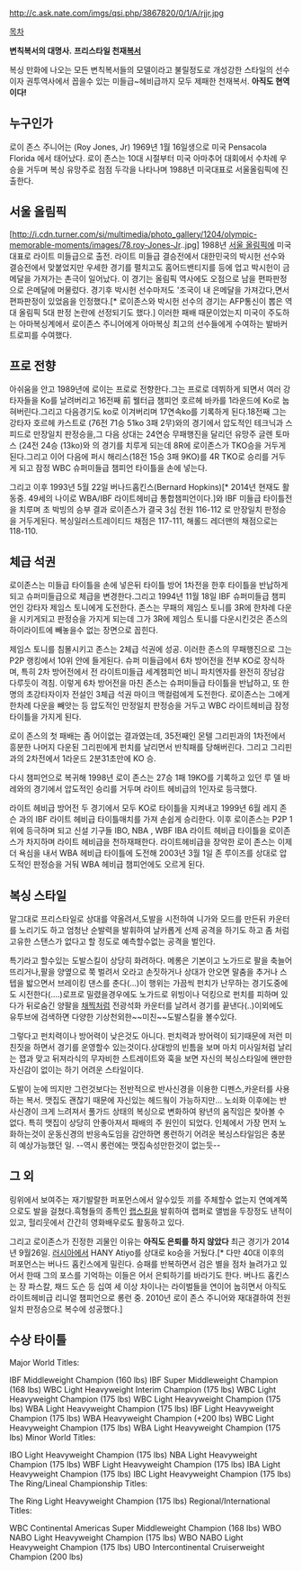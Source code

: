 http://c.ask.nate.com/imgs/qsi.php/3867820/0/1/A/rjjr.jpg

[[목차]]

'''변칙복서의 대명사.'''
'''프리스타일 천재[[복서]]'''

복싱 만화에 나오는 모든 변칙복서들의 모델이라고 불릴정도로 개성강한 스타일의 선수이자
권투역사에서 꼽을수 있는 미들급~헤비급까지 모두 제패한 천재복서. '''아직도 현역이다!'''

== 누구인가 ==
로이 존스 주니어는 (Roy Jones, Jr) 1969년 1월 16일생으로 미국 Pensacola Florida 에서 태어났다. 로이 존스는 10대 시절부터 미국 아마추어 대회에서 수차례 우승을 거두며 복싱 유망주로 점점 두각을 나타나며 1988년 미국대표로 서울올림픽에 진출한다.

== 서울 올림픽 ==
[http://i.cdn.turner.com/si/multimedia/photo_gallery/1204/olympic-memorable-moments/images/78.roy-Jones-Jr..jpg]
1988년 [[서울 올림픽]]에 미국대표로 라이트 미들급으로 출전. 라이트 미들급 결승전에서 대한민국의 박시헌 선수와 결승전에서 맞붙었지만 우세한 경기를 펼치고도 홈어드밴티지를 등에 업고 박시헌이 금메달을 가져가는 촌극이 일어났다. 이 경기는 올림픽 역사에도 오점으로 남을 편파판정으로 은메달에 머물렀다. 경기후 박시헌 선수마저도 '조국이 내 은메달을 가져갔다,면서 편파판정이 있었음을 인정했다.[* 로이존스와 박시헌 선수의 경기는 AFP통신이 뽑은 역대 올림픽 5대 판정 논란에 선정되기도 했다.] 이러한 패배 때문이었는지 미국이 주도하는 아마복싱계에서 로이존스 주니어에게 아마복싱 최고의 선수들에게 수여하는 발바커 트로피를 수여했다.

== 프로 전향 ==
아쉬움을 안고 1989년에 로이는 프로로 전향한다.그는 프로로 데뷔하게 되면서 여러 강타자들을 Ko를 날려버리고 16전째 前 웰터급 챔피언 호르헤 바카를 1라운드에 Ko로 눕혀버린다.그리고 다음경기도 ko로 이겨버리며 17연속ko를 기록하게 된다.18전째 그는 강타자 호르헤 카스트로 (76전 71승 51ko 3패 2무)와의 경기에서 압도적인 테크닉과 스피드로 만장일치 판정승을,그 다음 상대는 24연승 무패행진을 달리던 유망주 글렌 토마스 (24전 24승 (13ko)와 의 경기를 치루게 되는데 8R에 로이존스가 TKO승을 거두게 된다.그리고 이어 다음에 퍼시 해리스(18전 15승 3패 9KO)를 4R TKO로 승리를 거두게 되고 잠정 WBC 슈퍼미들급 챔피언 타이틀을 손에 넣는다.

그리고 이후 1993년 5월 22일 버나드홉킨스(Bernard Hopkins)[* 2014년 현재도 활동중. 49세의 나이로 WBA/IBF 라이트헤비급 통합챔피언이다.]와 IBF 미들급 타이틀전을 치루며 초 박빙의 승부 결과 로이존스가 결국 3심 전원 116-112 로 만장일치 판정승을 거두게된다. 복싱일러스트레이티드 채점은 117-111, 해롤드 레더맨의 채점으로는 118-110. 

== 체급 석권 ==
로이존스는 미들급 타이틀을 손에 넣은뒤 타이틀 방어 1차전을 한후 타이틀을 반납하게되고 슈퍼미들급으로 체급을 변경한다.그리고 1994년 11월 18일 IBF 슈퍼미들급 챔피언인 강타자 제임스 토니에게 도전한다.
존스는 무패의 제임스 토니를 3R에 한차례 다운을 시키게되고 판정승을 가지게 되는데 그가 3R에 제임스 토니를 다운시킨것은 존스의 하이라이트에 빼놓을수 없는 장면으로 꼽힌다.

제임스 토니를 침몰시키고 존스는 2체급 석권에 성공. 이러한 존스의 무패행진으로 그는 P2P 랭킹에서 10위 안에 들게된다. 슈퍼 미들급에서 6차 방어전을 전부 KO로 장식하며, 특히 2차 방어전에서 전 라이트미들급 세계챔피언 비니 파치엔자를 완전히 장남감 다루듯이 격침. 이렇게 6차 방어전을 마친 존스는 슈퍼미들급 타이틀을 반납하고, 또 한 명의 초강타자이자 전설인 3체급 석권 마이크 맥컬럼에게 도전한다. 
로이존스는 그에게 한차례 다운을 빼앗는 등 압도적인 만정일치 판정승을 거두고 WBC 라이트헤비급 잠정 타이틀을 가지게 된다.

로이 존스의 첫 패배는 좀 어이없는 결과였는데, 35전째인 몬텔 그리핀과의 1차전에서 흥분한 나머지 다운된 그리핀에게 펀치를 날리면서 반칙패를 당해버린다. 그리고 그리핀과의 2차전에서 1라운드 2분31초만에 KO 승.

다시 챔피언으로 복귀해 1998년 로이 존스는 27승 1패 19KO를 기록하고 있던 루 델 바레와의 경기에서 압도적인 승리를 거두며 라이트 헤비급의 1인자로 등극했다.

라이트 헤비급 방어전 두 경기에서 모두 KO로 타이틀을 지켜내고 1999년 6월 레지 존슨 과의 IBF 라이트 헤비급 타이틀매치를 가져 손쉽게 승리한다. 이후 로이존스는 P2P 1위에 등극하며 되고 신설 기구들 IBO, NBA , WBF IBA 라이트 헤비급 타이틀을 로이존스가 차지하며 라이트 헤비급을 천하재패한다. 라이트헤비급을 장악한 로이 존스는 이제 더 욕심을 내서 WBA 헤비급 타이틀에 도전해 2003년 3월 1일 존 루이즈를 상대로 압도적인 판정승을 거둬 WBA 헤비급 챔피언에도 오르게 된다. 

== 복싱 스타일 ==
{{{#!html
<embed src="http://www.youtube.com/v/nR3qbQeo8nY?version=3&amp;hl=en_US" type="application/x-shockwave-flash" width="480" height="360" allowscriptaccess="always" allowfullscreen="true"></embed>
}}}

말그대로 프리스타일로 상대를 약올려서,도발을 시전하여 니가와 모드를 만든뒤 카운터를 노리기도 하고 엄청난 순발력을 발휘하여 날카롭게 선제 공격을 하기도 하고 좀 처럼 고유한 스탠스가 없다고 할 정도로 예측할수없는 공격을 벌인다.

특기라고 할수있는 도발스킬이 상당히 화려하다. 메롱은 기본이고 노가드로 팔을 축늘어뜨리거나,팔을 양옆으로 쭉 벌려서 오라고 손짓하거나 상대가 안오면 말춤을 추거나 스텝을 밟으면서 브레이킹 댄스를 춘다(...)이 행위는 가끔씩 펀치가 난무하는 경기도중에도 시전한다(....)로프로 밀렸을경우에도 노가드로 위빙이나 덕킹으로 펀치를 피하며 있다가 뒤로숨긴 양팔을 [[채찍]]처럼 전광석화 카운터를 날려서 경기를 끝낸다(..)이외에도 유투브에 검색하면 다양한 기상천외한~~미친~~도발스킬을 볼수있다.

그렇다고 펀치력이나 방어력이 낮은것도 아니다. 펀치력과 방어력이 되기때문에 저런 미친짓을 하면서 경기를 운영할수 있는것이다.상대방의 빈틈을 보며 마치 미사일처럼 날리는 잽과 맞고 뒤져라식의 무자비한 스트레이트와 훅을 보면 자신의 복싱스타일에 왠만한 자신감이 없이는 하기 어려운 스타일이다.

도발이 눈에 띄지만 그런것보다는 전반적으로 반사신경을 이용한 디펜스,카운터를 사용하는 복서. 맷집도 괜찮기 때문에 자신있는 헤드웤이 가능하지만... 노쇠화 이후에는 반사신경이 크게 느려져서 풀가드 상태의 복싱으로 변화하여 왕년의 움직임은 찾아볼 수 없다. 특히 맷집이 상당히 안좋아져서 패배의 주 원인이 되었다. 인체에서 가장 먼저 노화하는것이 운동신경의 반응속도임을 감안하면 롱런하기 어려운 복싱스타일임은 충분히 예상가능했던 일. --역시 롱런에는 맷집속성만한것이 없는듯--

== 그 외 ==

링위에서 보여주는 재기발랄한 퍼포먼스에서 알수있듯 끼를 주체할수 없는지 연예계쪽으로도 발을 걸쳤다.흑형들의 종특인 [[랩]]스킬을 발휘하여 랩퍼로 앨범을 두장정도 낸적이 있고, 헐리웃에서 간간히 영화배우로도 활동하고 있다.

그리고 로이존스가 진정한 괴물인 이유는 '''아직도 은퇴를 하지 않았다''' 최근 경기가 2014년 9월26일. [[러시아]]에서 HANY Atiyo를 상대로 ko승을 거뒀다.[* 다만 40대 이후의 퍼포먼스는 버나드 홉킨스에게 밀린다. 승패를 반복하면서 검은 별을 점차 늘려가고 있어서 한때 그의 포스를 기억하는 이들은 어서 은퇴하기를 바라기도 한다. 버나드 홉킨스는 장 파스칼, 채드 도슨 등 십여 세 이상 차이나는 라이벌들을 연이어 눕히면서 아직도 라이트헤비급 리니얼 챔피언으로 롱런 중. 2010년 로이 존스 주니어와 재대결하여 전원일치 판정승으로 복수에 성공했다.]
  
== 수상 타이틀 == 
Major World Titles:

IBF Middleweight Champion (160 lbs)
IBF Super Middleweight Champion (168 lbs)
WBC Light Heavyweight Interim Champion (175 lbs)
WBC Light Heavyweight Champion (175 lbs)
WBC Light Heavyweight Champion (175 lbs)
WBA Light Heavyweight Champion (175 lbs)
IBF Light Heavyweight Champion (175 lbs)
WBA Heavyweight Champion (+200 lbs)
WBC Light Heavyweight Champion (175 lbs)
WBA Light Heavyweight Champion (175 lbs)
Minor World Titles:

IBO Light Heavyweight Champion (175 lbs)
NBA Light Heavyweight Champion (175 lbs)
WBF Light Heavyweight Champion (175 lbs)
IBA Light Heavyweight Champion (175 lbs)
IBC Light Heavyweight Champion (175 lbs)
The Ring/Lineal Championship Titles:

The Ring Light Heavyweight Champion (175 lbs)
Regional/International Titles:

WBC Continental Americas Super Middleweight Champion (168 lbs)
WBO NABO Light Heavyweight Champion (175 lbs)
WBO NABO Light Heavyweight Champion (175 lbs)
UBO Intercontinental Cruiserweight Champion (200 lbs)
